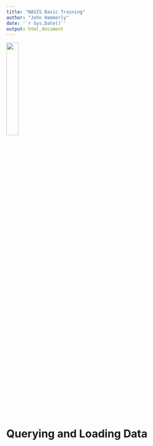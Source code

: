```yaml
---
title: "NASIS Basic Training"
author: "John Hammerly"
date: '`r Sys.Date()`'
output: html_document
---
```


![](signature_b&w.gif){width=25%}

# Querying and Loading Data